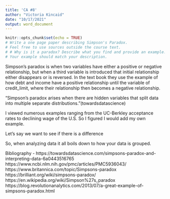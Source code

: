 ```yaml
---
title: 'CA #8'
author: "Victoria Kincaid"
date: "10/17/2021"
output: word_document
---
```


```r
knitr::opts_chunk$set(echo = TRUE)
# Write a one page paper describing Simpson's Paradox. 
# Feel free to use sources outside the course text. 
# # Why is it a paradox? Describe what you find and provide an example. 
# Your example should match your description. 
```

Simpson's paradox is when two variables have either a positive or negative relationship, but when a third variable is introduced that initial relationship either disappears or is reversed. In the text book they use the example of how debt and income have a positive relationship until the variable of credit_limit, where their relationship then becomes a negative relationship.

"Simpson’s paradox arises when there are hidden variables that split data into multiple separate distributions."(towardsdatascience)

I viewed numerous examples ranging from the UC-Berkley acceptance rates to declining wage of the U.S. So I figured I would add my own example.

Let's say we want to see if there is a difference 






So, when analyzing data it all boils down to how your data is grouped.


Bibliography -
https://towardsdatascience.com/simpsons-paradox-and-interpreting-data-6a0443516765
https://www.ncbi.nlm.nih.gov/pmc/articles/PMC5936043/
https://www.britannica.com/topic/Simpsons-paradox
https://brilliant.org/wiki/simpsons-paradox/
https://en.wikipedia.org/wiki/Simpson%27s_paradox
https://blog.revolutionanalytics.com/2013/07/a-great-example-of-simpsons-paradox.html


